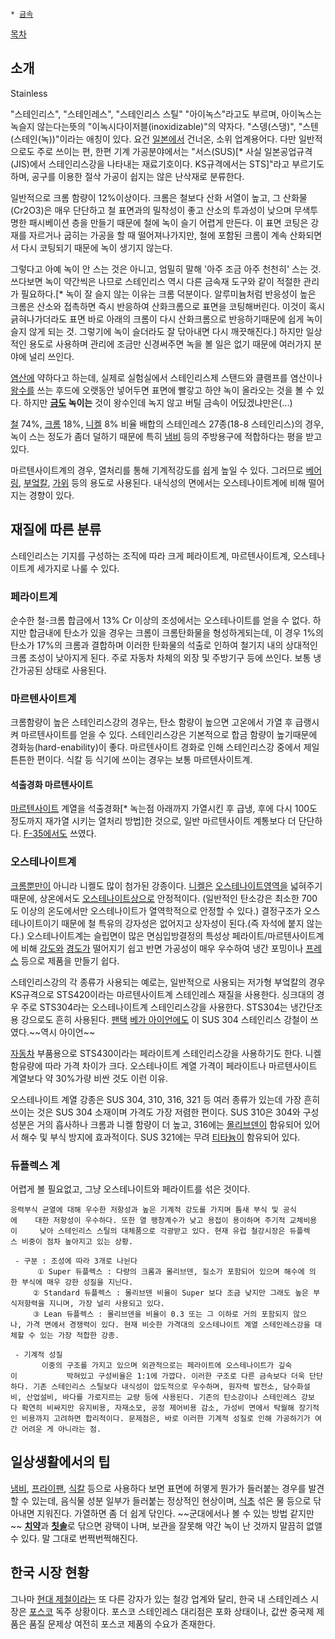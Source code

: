  * [[금속]]

[[목차]]
== 소개 ==
Stainless 

"스테인리스", "스테인레스", "스테인리스 스틸" "아이녹스"라고도 부르며, 아이녹스는 녹슬지 않는다는뜻의 "이녹시다이저블(inoxidizable)"의 약자다. "스뎅(스댕)", "스텐(스테인(녹))"이라는 애칭이 있다. 요건 [[일본]]에서 건너온, 소위 업계용어다. 다만 일반적으로도 주로 쓰이는 편, 한편 기계 가공분야에서는 "서스(SUS)[* 사실 일본공업규격(JIS)에서 스테인리스강을 나타내는 재료기호이다. KS규격에서는 STS]"라고 부르기도 하며, 공구를 이용한 절삭 가공이 쉽지는 않은 난삭재로 분류한다.

일반적으로 크롬 함량이 12%이상이다. 크롬은 철보다 산화 서열이 높고, 그 산화물(Cr2O3)은 매우 단단하고 철 표면과의 밀착성이 좋고 산소의 투과성이 낮으며 무색투명한 패시베이션 층을 만들기 때문에 철에 녹이 슬기 어렵게 만든다. 이 표면 코팅은 강재를 자르거나 굽히는 가공을 할 때 떨어져나가지만, 철에 포함된 크롬이 계속 산화되면서 다시 코팅되기 때문에 녹이 생기지 않는다.

그렇다고 아예 녹이 안 스는 것은 아니고, 엄밀히 말해 '아주 조금 아주 천천히' 스는 것. 쓰다보면 녹이 약간씩은 나므로 스테인리스 역시 다른 금속재 도구와 같이 적절한 관리가 필요하다.[* 녹이 잘 슬지 않는 이유는 크롬 덕분이다. 알루미늄처럼 반응성이 높은 크롬은 산소와 접촉하면 즉시 반응하여 산화크롬으로 표면을 코팅해버린다. 이것이 혹시 긁혀나가더라도 표면 바로 아래의 크롬이 다시 산화크롬으로 반응하기때문에 쉽게 녹이 슬지 않게 되는 것. 그렇기에 녹이 슬더라도 잘 닦아내면 다시 깨끗해진다.] 하지만 일상적인 용도로 사용하며 관리에 조금만 신경써주면 녹을 볼 일은 없기 때문에 여러가지 분야에 널리 쓰인다.

[[염산]]에 약하다고 하는데, 실제로 실험실에서 스테인리스제 스탠드와 클램프를 염산이나 [[왕수]]를 쓰는 후드에 오랫동안 넣어두면 표면에 빨갛고 하얀 녹이 올라오는 것을 볼 수 있다. 하지만 '''[[금]]도 녹이는''' 것이 왕수인데 녹지 않고 버틸 금속이 어딨겠냐만은(...)

[[철]] 74%, [[크로뮴|크롬]] 18%, [[니켈]] 8% 비율 배합의 스테인레스 27종(18-8 스테인리스)의 경우, 녹이 스는 정도가 좀더 덜하기 때문에 특히 [[냄비]] 등의 주방용구에 적합하다는 평을 받고 있다.

마르텐사이트계의 경우, 열처리를 통해 기계적강도를 쉽게 높일 수 있다. 그러므로 [[베어링]], [[부엌칼]], [[가위]] 등의 용도로 사용된다. 내식성의 면에서는 오스테나이트계에 비해 떨어지는 경향이 있다.

== 재질에 따른 분류 ==
스테인리스는 기지를 구성하는 조직에 따라 크게 페라이트계, 마르텐사이트계, 오스테나이트계 세가지로 나룰 수 있다.

=== 페라이트계 ===
순수한 철-크롬 합금에서 13% Cr 이상의 조성에서는 오스테나이트를 얻을 수 없다. 하지만 합금내에 탄소가 있을 경우는 크롬이 크롬탄화물을 형성하게되는데, 이 경우 1%의 탄소가 17%의 크롬과 결합하며 이러한 탄화물의 석출로 인하여 철기지 내의 상대적인 크롬 조성이 낮아지게 된다. 주로 자동차 차체의 외장 및 주방기구 등에 쓰인다. 보통 냉간가공된 상태로 사용된다.

=== 마르텐사이트계 ===
크롬함량이 높은 스테인리스강의 경우는, 탄소 함량이 높으면 고온에서 가열 후 급랭시켜 마르텐사이트를 얻을 수 있다. 스테인리스강은 기본적으로 합금 함량이 높기때문에 경화능(hard-enability)이 좋다. 마르텐사이트 경화로 인해 스테인리스강 중에서 제일 튼튼한 편이다. 식칼 등 식기에 쓰이는 경우는 보통 마르텐사이트계.

==== 석출경화 마르텐사이트 ====
[[마르텐사이트]] 계열을 석출경화[* 녹는점 아래까지 가열시킨 후 급냉, 후에 다시 100도 정도까지 재가열 시키는 열처리 방법]한 것으로, 일반 마르텐사이트 계통보다 더 단단하다. [[F-35]]에서도 쓰였다.

=== 오스테나이트계 ===
[[크롬]]뿐만이 아니라 니켈도 많이 첨가된 강종이다. [[니켈]]은 [[오스테나이트]]영역을 넓혀주기 때문에, 상온에서도 [[오스테나이트]]상으로 안정적이다. (일반적인 탄소강은 최소한 700도 이상의 온도에서만 오스테나이트가 열역학적으로 안정할 수 있다.) 결정구조가 오스테나이트이기 때문에 철 특유의 강자성은 없어지고 상자성이 된다.(즉 자석에 붙지 않는다.) 오스테나이트계는 슬립면이 많은 면심입방결정의 특성상 페라이트/마르텐사이트계에 비해 [[강도]]와 [[경도]]가 떨어지기 쉽고 반면 가공성이 매우 우수하여 냉간 포밍이나 [[프레스]] 등으로 제품을 만들기 쉽다.

스테인리스강의 각 종류가 사용되는 예로는, 일반적으로 사용되는 저가형 부엌칼의 경우 KS규격으로 STS420이라는 마르텐사이트계 스테인레스 재질을 사용한다. 
싱크대의 경우 주로 STS304라는 오스테나이트계 스테인리스강을 사용한다. STS304는 냉간단조용 강으로도 흔히 사용된다. [[팬택]] [[베가 아이언]]에도 이 SUS 304 스테인리스 강철이 쓰였다.~~역시 아이언~~

[[자동차]] 부품용으로 STS430이라는 페라이트계 스테인리스강을 사용하기도 한다. 니켈 함유량에 따라 가격 차이가 크다. 오스테나이트 계열 가격이 페라이트나 마르텐사이트 계열보다 약 30%가량 비싼 것도 이런 이유.

오스테나이트 계열 강종은 SUS 304, 310, 316, 321 등 여러 종류가 있는데 가장 흔히 쓰이는 것은 SUS 304 소재이며 가격도 가장 저렴한 편이다. SUS 310은 304와 구성 성분은 거의 흡사하나 크롬과 니켈 함량이 더 높고, 316에는 [[몰리브덴]]이 함유되어 있어서 해수 및 부식 방지에 효과적이다. SUS 321에는 무려 [[티타늄]]이 함유되어 있다.
=== 듀플렉스 계 ===
어렵게 볼 필요없고, 그냥 오스테나이트와 페라이트를 섞은 것이다.

 응력부식 균열에 대해 우수한 저항성과 높은 기계적 강도를 가지며 틈새 부식 및 공식에    대한 저항성이 우수하다. 또한 열 팽창계수가 낮고 용접이 용이하며 주기적 교체비용이     낮아 스테인리스 스틸의 대체품으로 각광받고 있다. 현재 유럽 철강시장은 듀플렉스 비중이 점차 높아지고 있는 상황.

  - 구분 : 조성에 따라 3개로 나뉜다 
       ① Super 듀플렉스 : 다량의 크롬과 몰리브덴, 질소가 포함되어 있으며 해수에 의한 부식에 매우 강한 성질을 지닌다.
      ② Standard 듀플렉스 : 몰리브덴 비율이 Super 보다 조금 낮지만 그래도 높은 부식저항력을 지니며, 가장 널리 사용되고 있다.
      ③ Lean 듀플렉스 : 몰리브덴을 비율이 0.3 또는 그 이하로 거의 포함되지 않으나, 가격 면에서 경쟁력이 있다. 현재 비슷한 가격대의 오스테나이트 계열 스테인레스강을 대체할 수 있는 가장 적합한 강종.

  - 기계적 성질 
        이중의 구조를 가지고 있으며 외관적으로는 페라이트에 오스테나이트가 깊숙이           박혀있고 구성비율은 1:1에 가깝다. 이러한 구조로 다른 금속보다 더욱 단단하다. 기존 스테인리스 스틸보다 내식성이 압도적으로 우수하며, 원자력 발전소, 담수화설비, 산업설비, 바다를 가로지르는 교량 등에 사용된다. 기존의 탄소강이나 스테인레스 강보다 확연히 비싸지만 유지비용, 자재소모, 공정 제어비용 감소, 가성비 면에서 탁월해 장기적인 비용까지 고려하면 합리적이다. 문제점은, 바로 이러한 기계적 성질로 인해 가공하기가 여간 어려운 게 아니라는 점. 

== 일상생활에서의 팁 ==
[[냄비]], [[프라이팬]], [[식칼]] 등으로 사용하다 보면 표면에 허옇게 뭔가가 들러붙는 경우를 발견할 수 있는데, 음식물 성분 일부가 들러붙는 정상적인 현상이며, [[식초]] 섞은 물 등으로 닦아내면 지워진다. 가열하면 좀 더 쉽게 닦인다. ~~군대에서나 볼 수 있는 방법 같지만~~ '''[[치약]]'''과 '''[[칫솔]]'''로 닦으면 광택이 나며, 보관을 잘못해 약간 녹이 난 것까지 말끔히 없앨 수 있다. 말 그대로 번쩍번쩍해진다.

== 한국 시장 현황 ==

그나마 [[현대 제철]]이라는 또 다른 강자가 있는 철강 업계와 달리, 한국 내 스테인레스 시장은 [[포스코]] 독주 상황이다. 포스코 스테인레스 대리점은 포화 상태이나, 값싼 중국제 제품은 품질 문제상 여전히 포스코 제품의 수요가 존재한다.
